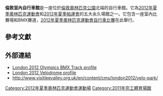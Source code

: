 {{Infobox Stadium
| name                = 倫敦自由車公園
| nickname            = 
| image               = [[File:London_Olympic_Velodrome_(15357083516).jpg|280px]]
| caption             = 
| fullname            = 李谷自由車公園
| location            = {{GBR}}[[倫敦|倫敦]]Leyton,A12 
| coordinates         = 
| broke_ground        = 2009
| built               = 2009–2011
| opening             = 2011年2月22日
| renovated           = 
| expanded            = 
| closed              = 
| demolished          = 
| owner               = 
| operator            = Lee Valley Regional Park Authority<ref name="Park">{{cite web |url=http://www.london2012.com/bmx-circuit |title=BMX Track | Venues |publisher=London 2012 |date=28 May 2009 |accessdate=18 October 2011 |deadurl=yes |archiveurl=https://web.archive.org/web/20111011015948/http://www.london2012.com/bmx-circuit |archivedate=2011年10月11日 }}</ref>
| surface             = Siberian pine
| construction_cost   = £105 million
| architect           = [[Hopkins_Architects|Hopkins Architects]], Grant Associates
| structural engineer = [[Expedition_Engineering|Expedition Engineering]]
| services engineer   = BDSP
| general_contractor  = 
| project_manager     = 
| main_contractors    = ISG
| former_names        = 
| tenants             = [[2012年夏季奧林匹克運動會|2012年夏季奧林匹克運動會]]
| capacity            = 6,000 (自行車館); 6,000 (BMX賽道)
| dimensions          = 250公尺
| scoreboard          = 
}}

'''倫敦室內自行車館'''是一座位於[[倫敦奧林匹克公園|倫敦奧林匹克公園]]北端的自行車館。它為[[2012年夏季奧林匹克運動會|2012年夏季奧林匹克運動會]]和[[2012年夏季残疾人奥林匹克运动会|2012年夏季帕運會]]的五大永久場館之一。它包含一座室內比賽場和BMX賽道，[[2012年夏季奧林匹克運動會自行車比賽|2012年夏季奧林匹克運動會自行車比賽]]在此舉行。

==參考文獻==
<div class="references-small">
<references></references>
</div>

==外部連結==
{{Commonscat|London Velopark|倫敦室內自行車館}}
* [https://archive.is/20121206040346/http://www.london2012.com/venue/bmx-track/ London 2012 Olympics BMX Track profile]
* [https://archive.is/20121209081239/http://www.london2012.com/venue/velodrome/ London 2012 Velodrome profile]
* http://www.visitleevalley.org.uk/en/content/cms/london2012/velo-park/ {{Wayback|url=http://www.visitleevalley.org.uk/en/content/cms/london2012/velo-park/ |date=20201207231919 }}

{{Coord|51.5504|-0.0153|type:landmark_region:GB-NWM|display=title}}

{{2012_Summer_Olympics_venues}}

[[Category:2012年夏季奧林匹克運動會運動場|Category:2012年夏季奧林匹克運動會運動場]]
[[Category:2011年完工體育場館|Category:2011年完工體育場館]]